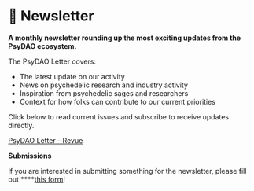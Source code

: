 # 📰 Newsletter

**A monthly newsletter rounding up the most exciting updates from the PsyDAO ecosystem.**

The PsyDAO Letter covers:

- The latest update on our activity
- News on psychedelic research and industry activity
- Inspiration from psychedelic sages and researchers
- Context for how folks can contribute to our current priorities

Click below to read current issues and subscribe to receive updates directly.

[PsyDAO Letter - Revue](https://www.getrevue.co/profile/psydao)

**Submissions**

If you are interested in submitting something for the newsletter, please fill out ****[this form](https://airtable.com/login?continue=%2FappMkHtCZiJhsRsvs%2FtblKecnZThkTSQUm6%2FviwgVHfIOvewUMQIu%3Fblocks%3Dhide&redirectSource=liveapp)!